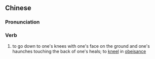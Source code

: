 {{also|长跪}}
==Chinese==
{{zh-forms|s=长跪}}

===Pronunciation===
{{zh-pron
|m=chángguì
|cat=v
}}

===Verb===
{{zh-verb}}

# {{lb|zh|archaic}} to go down to one's knees with one's face on the ground and one's haunches touching the back of one's heals; to [[kneel]] in [[obeisance]]